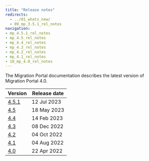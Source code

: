 ```yaml
---
title: "Release notes"
redirects:
  - ../01_whats_new/
  - 09_mp_3.5.1_rel_notes
navigation:
- mp_4.5.1_rel_notes
- mp_4.5_rel_notes
- mp_4.4_rel_notes
- mp_4.3_rel_notes
- mp_4.2_rel_notes
- mp_4.1_rel_notes
- 10_mp_4.0_rel_notes
---
```


The Migration Portal documentation describes the latest version of Migration Portal 4.0. 

| Version | Release date | 
| ------- | ------------ | 
| [4.5.1](mp_4.5.1_rel_notes) | 12 Jul 2023 |
| [4.5](mp_4.5_rel_notes) | 18 May 2023  |
| [4.4](mp_4.4_rel_notes) | 14 Feb 2023  |
| [4.3](mp_4.3_rel_notes) | 08 Dec 2022  |
| [4.2](mp_4.2_rel_notes) | 04 Oct 2022  |
| [4.1](mp_4.1_rel_notes) | 04 Aug 2022  |
| [4.0](10_mp_4.0_rel_notes) | 22 Apr 2022  |
